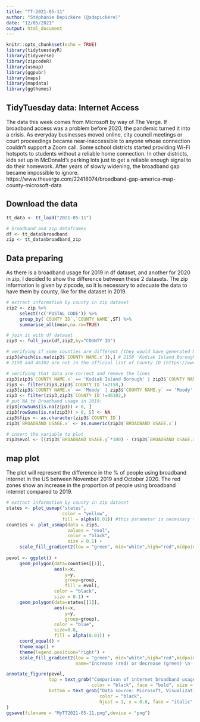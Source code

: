 ---
title: "TT-2021-05-11"
author: "Stéphanie Depickère (@sdepickere)"
date: "12/05/2021"
output: html_document
---

```{r setup, include=FALSE}
knitr::opts_chunk$set(echo = TRUE)
library(tidytuesdayR)
library(tidyverse)
library(zipcodeR)
library(usmap)
library(ggpubr)
library(maps)
library(mapdata)
library(ggthemes)
```

## TidyTuesday data: Internet Access

The data this week comes from Microsoft by way of The Verge. If broadband access was a problem before 2020, the pandemic turned it into a crisis. As everyday businesses moved online, city council meetings or court proceedings became near-inaccessible to anyone whose connection couldn’t support a Zoom call. Some school districts started providing Wi-Fi hotspots to students without a reliable home connection. In other districts, kids set up in McDonald’s parking lots just to get a reliable enough signal to do their homework. After years of slowly widening, the broadband gap became impossible to ignore.    
https://www.theverge.com/22418074/broadband-gap-america-map-county-microsoft-data

## Download the data

```{r data, message=FALSE}
tt_data <- tt_load("2021-05-11")

# broadband and zip dataframes
df <- tt_data$broadband
zip <- tt_data$broadband_zip
```

## Data preparing

As there is a broadband usage for 2019 in df dataset, and another for 2020 in zip, I decided to show the difference between these 2 datasets. The zip information is given by zipcode, so it is necessary to adecuate the data to have them by county, like for the dataset in 2019.

```{r datazip, results='hide'}
# extract information by county in zip dataset
zip2 <- zip %>%
     select(!c('POSTAL CODE')) %>%
     group_by(`COUNTY ID`,`COUNTY NAME`,ST) %>%
     summarise_all(mean,na.rm=TRUE) 

# join it with df dataset
zip3 <- full_join(df,zip2,by="COUNTY ID")

# verifying if some counties are different (they would have generated NAs)
zip3[which(is.na(zip3$`COUNTY NAME.x`)),] # 2158 'Kodiak Island Borough, 46102 Moody
# 2158 and 46102 are not in the official list of County ID (https://www.nrcs.usda.gov/wps/portal/nrcs/detail/national/home/?cid=nrcs143_013697)

# verifying that data are correct and remove the lines
zip3[zip3$`COUNTY NAME.x` == 'Kodiak Island Borough' | zip3$`COUNTY NAME.y` == 'Kodiak Island Borough',]
zip3 <- filter(zip3,zip3$`COUNTY ID`!=2158,)
zip3[zip3$`COUNTY NAME.x` == 'Moody' | zip3$`COUNTY NAME.y` == 'Moody',]
zip3 <- filter(zip3,zip3$`COUNTY ID`!=46102,)
# put NA to Broadband usage in 2019:
zip3[rowSums(is.na(zip3)) > 0, ]
zip3[rowSums(is.na(zip3)) > 0, 5] <- NA 
zip3$fips <- as.character(zip3$`COUNTY ID`)
zip3$`BROADBAND USAGE.x` <- as.numeric(zip3$`BROADBAND USAGE.x`)

# insert the variable to plot
zip3$evol <- ((zip3$`BROADBAND USAGE.y`*100) - (zip3$`BROADBAND USAGE.x` * 100))
```

## map plot

The plot will represent the difference in the % of people using broadband internet in the US between November 2019 and October 2020. The red zones show an increase in the proportion of people using broadband internet compared to 2019.

```{r map}
# extract information by county in zip dataset
states <- plot_usmap("states", 
                     color = "yellow",
                     fill = alpha(0.01)) #this parameter is necessary to get counties to show on top of states
counties <- plot_usmap(data = zip3, 
                       values = "evol",
                       color = "black",
                       size = 0.1) +
     scale_fill_gradient2(low = "green", mid="white",high="red",midpoint=0,name="Internet usage") 
    
pevol <- ggplot() +  
     geom_polygon(data=counties[[1]], 
                  aes(x=x, 
                      y=y, 
                      group=group, 
                      fill = evol), 
                  color = "black",
                  size = 0.1) +  
     geom_polygon(data=states[[1]], 
                  aes(x=x, 
                      y=y, 
                      group=group), 
                  color = "blue", 
                  size=0.8,
                  fill = alpha(0.01)) + 
     coord_equal() +
     theme_map() +
     theme(legend.position="right") +
     scale_fill_gradient2(low = "green", mid="white",high="red",midpoint=0,
                          name="Increase (red) or decrease (green) \n  of the percentage of people using \n  broadband internet (> 25Mbps) in Oct \n 2020 compared to Nov 2019") 

annotate_figure(pevol,
                top = text_grob("Comparison of internet broadband usage in US between 2019 and 2020", 
                                color = "black", face = "bold", size = 14),
                bottom = text_grob("Data source: Microsoft, Visualization: Stéphanie Depickère, May 2021", 
                                   color = "black",
                                   hjust = 1, x = 0.8, face = "italic", size = 10)
)     
ggsave(filename = "MyTT2021-05-11.png",device = "png")    
```
